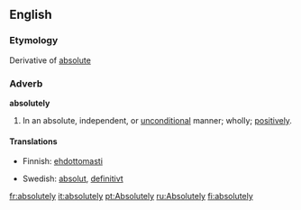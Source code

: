 ==English==
===Etymology===
Derivative of [[absolute]]

===Adverb===
'''absolutely'''
#In an absolute, independent, or [[unconditional]] manner; wholly; [[positively]].

====Translations====
{{top}}
*Finnish: [[ehdottomasti]]
{{mid}}
*Swedish: [[absolut]], [[definitivt]]
{{bottom}}

[[fr:absolutely]]
[[it:absolutely]]
[[pt:Absolutely]]
[[ru:Absolutely]]
[[fi:absolutely]]